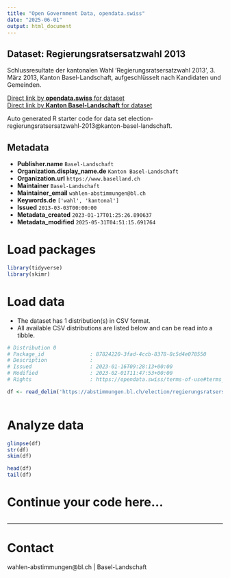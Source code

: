 ```yaml
---
title: "Open Government Data, opendata.swiss"
date: "2025-06-01"
output: html_document
---
```


## Dataset: Regierungsratsersatzwahl 2013

Schlussresultate der kantonalen Wahl 'Regierungsratsersatzwahl 2013', 3. März 2013, Kanton Basel-Landschaft, aufgeschlüsselt nach Kandidaten und Gemeinden.

[Direct link by **opendata.swiss** for dataset](https://opendata.swiss/de/dataset/regierungsratsersatzwahl-2013-1)<br>
[Direct link by **Kanton Basel-Landschaft** for dataset](https://abstimmungen.bl.ch/election/regierungsratsersatzwahl-2013/data)

Auto generated R starter code for data set election-regierungsratsersatzwahl-2013@kanton-basel-landschaft.

## Metadata

- **Publisher.name** `Basel-Landschaft`
- **Organization.display_name.de** `Kanton Basel-Landschaft`
- **Organization.url** `https://www.baselland.ch`
- **Maintainer** `Basel-Landschaft`
- **Maintainer_email** `wahlen-abstimmungen@bl.ch`
- **Keywords.de** `['wahl', 'kantonal']`
- **Issued** `2013-03-03T00:00:00`
- **Metadata_created** `2023-01-17T01:25:26.890637`
- **Metadata_modified** `2025-05-31T04:51:15.691764`


# Load packages

```r

library(tidyverse)
library(skimr)

```

# Load data

-   The dataset has 1 distribution(s) in CSV format.
-   All available CSV distributions are listed below and can be read into a tibble.

```r

# Distribution 0
# Package_id               : 87824220-3fad-4ccb-8378-8c5d4e078550
# Description              : 
# Issued                   : 2023-01-16T09:28:13+00:00
# Modified                 : 2023-02-01T11:47:53+00:00
# Rights                   : https://opendata.swiss/terms-of-use#terms_by

df <- read_delim('https://abstimmungen.bl.ch/election/regierungsratsersatzwahl-2013/data-csv')



```

# Analyze data

```r

glimpse(df)
str(df)
skim(df)

head(df)
tail(df)

```

# Continue your code here...

```r

```

------------------------------------------------------------------------

# Contact

wahlen-abstimmungen@bl.ch | Basel-Landschaft
